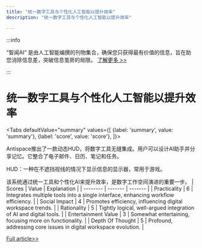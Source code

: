 ```yaml
---
title: "统一数字工具与个性化人工智能以提升效率"
description: "统一数字工具与个性化人工智能以提升效率"

---
```



:::info

“智闻AI“ 是由人工智能编撰的刊物集合，确保您只获得最有价值的信息，旨在助您消除信息差，突破信息茧房的局限。  [了解更多 >>](/)

:::

# 统一数字工具与个性化人工智能以提升效率


<Tabs
	defaultValue="summary"
	values={[
	{label: 'summary', value: 'summary'},
	{label: 'score', value: 'score'},
]}>
<TabItem value="summary">


Antispace推出了一款动态HUD，将数字工具无缝集成。用户可以设计AI助手并分享记忆。它整合了电子邮件、日历、笔记和任务。

HUD：一种在不遮挡视线的情况下显示信息的显示器，常用于游戏。

该系统通过统一工具和个性化AI来提升效率，是数字工作空间演进的重要一步。
</TabItem>
<TabItem value="score">
	| Scores     | Value   | Explanation |
	| -------- | ------- | ------- |
	| Practicality  | 6    | Integrates multiple tools into a single interface, enhancing workflow efficiency.    |
	| Social Impact | 4     | Promotes efficiency, influencing digital workspace trends.    |
	| Rationality    | 5    | Tightly logical, well-argued integration of AI and digital tools.    |
	| Entertainment Value    | 3    | Somewhat entertaining, focusing more on functionality.    |
	| Depth Of Thought    | 5    | Profound, addressing core issues in digital workspace evolution.    |
</TabItem>
</Tabs>

[Full article>>](https://www.producthunt.com/posts/antispace-2)
